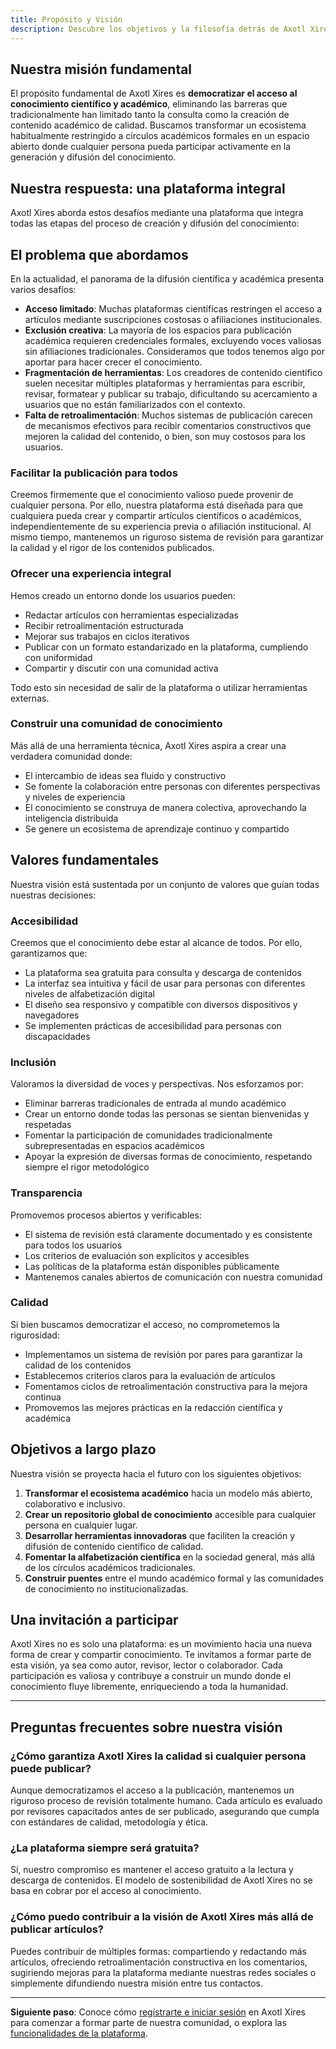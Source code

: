 ```yaml
---
title: Propósito y Visión
description: Descubre los objetivos y la filosofía detrás de Axotl Xires
---
```


## Nuestra misión fundamental

El propósito fundamental de Axotl Xires es **democratizar el acceso al conocimiento científico y académico**, eliminando las barreras que tradicionalmente han limitado tanto la consulta como la creación de contenido académico de calidad. Buscamos transformar un ecosistema habitualmente restringido a círculos académicos formales en un espacio abierto donde cualquier persona pueda participar activamente en la generación y difusión del conocimiento.

## Nuestra respuesta: una plataforma integral

Axotl Xires aborda estos desafíos mediante una plataforma que integra todas las etapas del proceso de creación y difusión del conocimiento:

## El problema que abordamos

En la actualidad, el panorama de la difusión científica y académica presenta varios desafíos:

- **Acceso limitado**: Muchas plataformas científicas restringen el acceso a artículos mediante suscripciones costosas o afiliaciones institucionales.
- **Exclusión creativa**: La mayoría de los espacios para publicación académica requieren credenciales formales, excluyendo voces valiosas sin afiliaciones tradicionales. Consideramos que todos tenemos algo por aportar para hacer crecer el conocimiento.
- **Fragmentación de herramientas**: Los creadores de contenido científico suelen necesitar múltiples plataformas y herramientas para escribir, revisar, formatear y publicar su trabajo, dificultando su acercamiento a usuarios que no están familiarizados con el contexto.
- **Falta de retroalimentación**: Muchos sistemas de publicación carecen de mecanismos efectivos para recibir comentarios constructivos que mejoren la calidad del contenido, o bien, son muy costosos para los usuarios.


### Facilitar la publicación para todos

Creemos firmemente que el conocimiento valioso puede provenir de cualquier persona. Por ello, nuestra plataforma está diseñada para que cualquiera pueda crear y compartir artículos científicos o académicos, independientemente de su experiencia previa o afiliación institucional. Al mismo tiempo, mantenemos un riguroso sistema de revisión para garantizar la calidad y el rigor de los contenidos publicados.

### Ofrecer una experiencia integral

Hemos creado un entorno donde los usuarios pueden:
- Redactar artículos con herramientas especializadas
- Recibir retroalimentación estructurada
- Mejorar sus trabajos en ciclos iterativos
- Publicar con un formato estandarizado en la plataforma, cumpliendo con uniformidad
- Compartir y discutir con una comunidad activa

Todo esto sin necesidad de salir de la plataforma o utilizar herramientas externas.

### Construir una comunidad de conocimiento

Más allá de una herramienta técnica, Axotl Xires aspira a crear una verdadera comunidad donde:
- El intercambio de ideas sea fluido y constructivo
- Se fomente la colaboración entre personas con diferentes perspectivas y niveles de experiencia
- El conocimiento se construya de manera colectiva, aprovechando la inteligencia distribuida
- Se genere un ecosistema de aprendizaje continuo y compartido

## Valores fundamentales

Nuestra visión está sustentada por un conjunto de valores que guían todas nuestras decisiones:

### Accesibilidad

Creemos que el conocimiento debe estar al alcance de todos. Por ello, garantizamos que:
- La plataforma sea gratuita para consulta y descarga de contenidos
- La interfaz sea intuitiva y fácil de usar para personas con diferentes niveles de alfabetización digital
- El diseño sea responsivo y compatible con diversos dispositivos y navegadores
- Se implementen prácticas de accesibilidad para personas con discapacidades

### Inclusión

Valoramos la diversidad de voces y perspectivas. Nos esforzamos por:
- Eliminar barreras tradicionales de entrada al mundo académico
- Crear un entorno donde todas las personas se sientan bienvenidas y respetadas
- Fomentar la participación de comunidades tradicionalmente subrepresentadas en espacios académicos
- Apoyar la expresión de diversas formas de conocimiento, respetando siempre el rigor metodológico

### Transparencia

Promovemos procesos abiertos y verificables:
- El sistema de revisión está claramente documentado y es consistente para todos los usuarios
- Los criterios de evaluación son explícitos y accesibles
- Las políticas de la plataforma están disponibles públicamente
- Mantenemos canales abiertos de comunicación con nuestra comunidad

### Calidad

Si bien buscamos democratizar el acceso, no comprometemos la rigurosidad:
- Implementamos un sistema de revisión por pares para garantizar la calidad de los contenidos
- Establecemos criterios claros para la evaluación de artículos
- Fomentamos ciclos de retroalimentación constructiva para la mejora continua
- Promovemos las mejores prácticas en la redacción científica y académica

## Objetivos a largo plazo

Nuestra visión se proyecta hacia el futuro con los siguientes objetivos:

1. **Transformar el ecosistema académico** hacia un modelo más abierto, colaborativo e inclusivo.
2. **Crear un repositorio global de conocimiento** accesible para cualquier persona en cualquier lugar.
3. **Desarrollar herramientas innovadoras** que faciliten la creación y difusión de contenido científico de calidad.
4. **Fomentar la alfabetización científica** en la sociedad general, más allá de los círculos académicos tradicionales.
5. **Construir puentes** entre el mundo académico formal y las comunidades de conocimiento no institucionalizadas.

## Una invitación a participar

Axotl Xires no es solo una plataforma: es un movimiento hacia una nueva forma de crear y compartir conocimiento. Te invitamos a formar parte de esta visión, ya sea como autor, revisor, lector o colaborador. Cada participación es valiosa y contribuye a construir un mundo donde el conocimiento fluye libremente, enriqueciendo a toda la humanidad.

---

## Preguntas frecuentes sobre nuestra visión

### ¿Cómo garantiza Axotl Xires la calidad si cualquier persona puede publicar?
Aunque democratizamos el acceso a la publicación, mantenemos un riguroso proceso de revisión totalmente humano. Cada artículo es evaluado por revisores capacitados antes de ser publicado, asegurando que cumpla con estándares de calidad, metodología y ética.

### ¿La plataforma siempre será gratuita?
Sí, nuestro compromiso es mantener el acceso gratuito a la lectura y descarga de contenidos. El modelo de sostenibilidad de Axotl Xires no se basa en cobrar por el acceso al conocimiento.

### ¿Cómo puedo contribuir a la visión de Axotl Xires más allá de publicar artículos?
Puedes contribuir de múltiples formas: compartiendo y redactando más artículos, ofreciendo retroalimentación constructiva en los comentarios, sugiriendo mejoras para la plataforma mediante nuestras redes sociales o simplemente difundiendo nuestra misión entre tus contactos.

---

**Siguiente paso**: Conoce cómo [registrarte e iniciar sesión](/registro-inicio-sesion/) en Axotl Xires para comenzar a formar parte de nuestra comunidad, o explora las [funcionalidades de la plataforma](/navegacion/). 